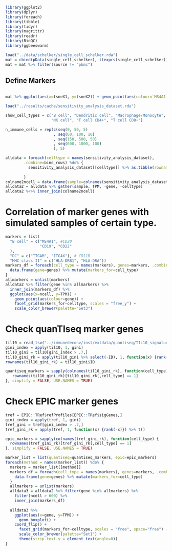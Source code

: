 ```r
library(ggplot2)
library(dplyr)
library(foreach)
library(tibble)
library(tidyr)
library(magrittr)
library(readr)
library(BioQC)
library(ggbeeswarm)
```


```r
load("../data/schelker/single_cell_schelker.rda")
mat = cbind(pData(single_cell_schelker), t(exprs(single_cell_schelker))) %>% as_tibble() 
mat = mat %>% filter(source != "pbmc")

```

## Define Markers
```r



```

```r
mat %>% ggplot(aes(x=tsneX1, y=tsneX2)) + geom_point(aes(colour=`MS4A1`), size=.4)
```


```r
load("../results/cache/sensitivity_analysis_dataset.rda")
```

```r
show_cell_types = c("B cell", "Dendritic cell", "Macrophage/Monocyte",
                    "NK cell", "T cell CD4+", "T cell CD8+")
```

```r
n_immune_cells = rep(c(seq(0, 50, 5)
                     , seq(60, 100, 10)
                     , seq(150, 500, 50)
                     , seq(600, 1000, 100)
                     ), 5)
```


```r
alldata = foreach(celltype = names(sensitivity_analysis_dataset),
        .combine=bind_rows) %do% {
          sensitivity_analysis_dataset[[celltype]] %>% as.tibble(rownames="gene") %>% mutate(celltype=celltype)
  
        }
colname2ncell = data.frame(sample=colnames(sensitivity_analysis_dataset$`B cell`), ncell=n_immune_cells)
alldata2 = alldata %>% gather(sample, TPM, -gene, -celltype)
alldata2 %<>% inner_join(colname2ncell)
```


# Correlation of marker genes with simulated samples of certain type. 
```r
markers = list(
  "B cell" = c("MS4A1", #CD20
               "CD19", "CD22"
  ), 
  "DC" = c("ITGAM", "ITGAX"), # CD11B
  "MHC class II" = c("HLA-DRB1", "HLA-DRA"))
markers_df = foreach(cell_type = names(markers), genes=markers, .combine=bind_rows) %do% {
  data.frame(gene=genes) %>% mutate(markers_for=cell_type)
}
allmarkers = unlist(markers)
alldata2 %>% filter(gene %in% allmarkers) %>%
  inner_join(markers_df) %>%
  ggplot(aes(x=ncell, y=TPM)) +
    geom_point(aes(colour=gene)) +
    facet_grid(markers_for~celltype, scales = "free_y") + 
    scale_color_brewer(palette="Set3")

```

# Check quanTIseq marker genes
```r
til10 = read_tsv("../immunedeconv/inst/extdata/quantiseq/TIL10_signature.txt")
gini_index = apply(til10, 1, gini)
til10_gini = til10[gini_index > .7,]
til10_gini_rk = apply(til10_gini %>% select(-ID), 1, function(x) {rank(-x)}) %>% t()
rownames(til10_gini_rk) = til10_gini$ID

quantiseq_markers = sapply(colnames(til10_gini_rk), function(cell_type) {
   rownames(til10_gini_rk)[til10_gini_rk[,cell_type] == 1]
}, simplify = FALSE, USE.NAMES = TRUE)
```

# Check EPIC marker genes
```r
tref = EPIC::TRef$refProfiles[EPIC::TRef$sigGenes,]
gini_index = apply(tref, 1, gini)
tref_gini = tref[gini_index > .7,]
tref_gini_rk = apply(tref, 1, function(x) {rank(-x)}) %>% t()

epic_markers = sapply(colnames(tref_gini_rk), function(cell_type) {
  rownames(tref_gini_rk)[tref_gini_rk[,cell_type] == 1]
}, simplify = FALSE, USE.NAMES = TRUE)
```


```r
marker_list = list(quantiseq=quantiseq_markers, epic=epic_markers)
foreach(method = names(marker_list)) %do% {
  markers = marker_list[[method]]
  markers_df = foreach(cell_type = names(markers), genes=markers, .combine=bind_rows) %do% {
    data.frame(gene=genes) %>% mutate(markers_for=cell_type)
  }
  allmarkers = unlist(markers)
  alldata3 = alldata2 %>% filter(gene %in% allmarkers) %>%
    filter(ncell > 600) %>%
    inner_join(markers_df)
  
  alldata3 %>%
    ggplot(aes(x=gene, y=TPM)) +
      geom_boxplot() + 
    coord_flip() + 
      facet_grid(markers_for~celltype, scales = "free", space="free") + 
      scale_color_brewer(palette="Set1") + 
      theme(strip.text.y = element_text(angle=0))
}

```



